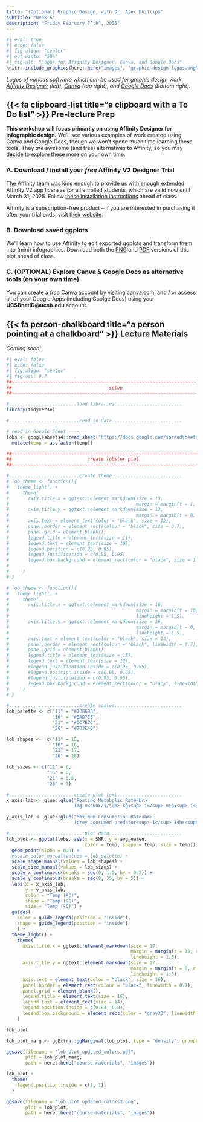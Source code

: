 ```yaml
---
title: "(Optional) Graphic Design, with Dr. Alex Phillips"
subtitle: "Week 5"
description: "Friday February 7^th^, 2025"
---
```


```r
#| eval: true 
#| echo: false
#| fig-align: "center"
#| out-width: "50%" 
#| fig-alt: "Logos for Affinity Designer, Canva, and Google Docs"
knitr::include_graphics(here::here("images", "graphic-design-logos.png"))
```

::: {.center-text .gray-text}
*Logos of various software which can be used for graphic design work. [Affinity Designer](https://affinity.serif.com/en-us/designer/){target="_blank"} (left), [Canva](https://www.canva.com/){target="_blank"} (top right), and [Google Docs](https://docs.google.com/){target="_blank"} (bottom right).*
:::

## {{< fa clipboard-list title="a clipboard with a To Do list" >}} Pre-lecture Prep {#pre-class-prep}

**This workshop will focus primarily on using Affinity Designer for infographic design.** We'll see various examples of work created using Canva and Google Docs, though we won't spend much time learning these tools. They *are* awesome (and free) alternatives to Affinity, so you may decide to explore these more on your own time.

### A. Download / install your *free* Affinity V2 Designer Trial

The Affinity team was kind enough to provide us with enough extended Affinity V2 app licenses for all enrolled students, which are valid now until March 31, 2025. Follow [these installation instructions](https://docs.google.com/document/d/1atPlULR0zttKtwRcw2CcKUYfKH9BLMtC2nHArbSUE5c/edit?tab=t.0){target="_blank"} ahead of class. 

Affinity is a subscription-free product -- if you are interested in purchasing it after your trial ends, visit [their website](https://affinity.serif.com/en-us/affinity-pricing/){target="_blank"}.

### B. Download saved ggplots

We'll learn how to use Affinity to edit exported ggplots and transform them into (mini) infographics. Download both the [PNG](https://drive.google.com/file/d/1AHn-jJn80-li6W7fBjtX5sJEemJQ0l1J/view?usp=sharing){target="_blank"} and [PDF](https://drive.google.com/file/d/16H9M_mDSzyYqS7c_yB06jQIfSYhLH-Ce/view?usp=sharing){target="_blank"} versions of this plot ahead of class.

### C. (OPTIONAL) Explore Canva & Google Docs as alternative tools (on your own time)

You can create a *free* Canva account by visiting [canva.com](https://www.canva.com/free/){target="_blank"}, and / or access all of your Google Apps (including Goolge Docs) using your **UCSBnetID@ucsb.edu** account.

## {{< fa person-chalkboard title="a person pointing at a chalkboard" >}} Lecture Materials {#lecture-materials}

*Coming soon!*

```r
#| eval: false
#| echo: false
#| fig-align: "center"
#| fig-asp: 0.7
##~~~~~~~~~~~~~~~~~~~~~~~~~~~~~~~~~~~~~~~~~~~~~~~~~~~~~~~~~~~~~~~~~~~~~~~~~~~~~~
##                                    setup                                 ----
##~~~~~~~~~~~~~~~~~~~~~~~~~~~~~~~~~~~~~~~~~~~~~~~~~~~~~~~~~~~~~~~~~~~~~~~~~~~~~~

#.........................load libraries.........................
library(tidyverse)

#..........................read in data..........................

# read in Google Sheet ----
lobs <- googlesheets4::read_sheet("https://docs.google.com/spreadsheets/d/1DkDVcl_9rlaqznHfa_v1V1jtZqcuL75Q6wvAHpnCHuk/edit#gid=2143433533") |>
  mutate(temp = as.factor(temp))

##~~~~~~~~~~~~~~~~~~~~~~~~~~~~~~~~~~~~~~~~~~~~~~~~~~~~~~~~~~~~~~~~~~~~~~~~~~~~~~
##                            create lobster plot                           ----
##~~~~~~~~~~~~~~~~~~~~~~~~~~~~~~~~~~~~~~~~~~~~~~~~~~~~~~~~~~~~~~~~~~~~~~~~~~~~~~

#..........................create theme..........................
# lob_theme <- function(){
#   theme_light() +
#     theme(
#       axis.title.x = ggtext::element_markdown(size = 13,
#                                               margin = margin(t = 1, r = 0, b = 0, l = 0, unit = "lines")),
#       axis.title.y = ggtext::element_markdown(size = 13,
#                                               margin = margin(t = 0, r = 1, b = 0, l = 0, unit = "lines")),
#       axis.text = element_text(color = "black", size = 12),
#       panel.border = element_rect(colour = "black", size = 0.7),
#       panel.grid = element_blank(),
#       legend.title = element_text(size = 11),
#       legend.text = element_text(size = 10),
#       legend.position = c(0.95, 0.95),
#       legend.justification = c(0.95, 0.95),
#       legend.box.background = element_rect(color = "black", size = 1.1)
# 
#     )
# }

# lob_theme <- function(){
#   theme_light() +
#     theme(
#       axis.title.x = ggtext::element_markdown(size = 16,
#                                               margin = margin(t = 10, r = 0, b = 0, l = 0),
#                                               lineheight = 1.5),
#       axis.title.y = ggtext::element_markdown(size = 16,
#                                               margin = margin(t = 0, r = 10, b = 0, l = 0),
#                                               lineheight = 1.5),
#       axis.text = element_text(color = "black", size = 14),
#       panel.border = element_rect(colour = "black", linewidth = 0.7),
#       panel.grid = element_blank(),
#       legend.title = element_text(size = 15),
#       legend.text = element_text(size = 13),
#       #legend.justification.inside = c(0.95, 0.95),
#       #legend.position.inside = c(0.95, 0.95),
#       #legend.justification = c(0.95, 0.95),
#       legend.box.background = element_rect(color = "black", linewidth = 1.1)
#     )
# }

#..........................create scales.........................
lob_palette <- c("11" = "#7B8698",
                 "16" = "#BAD7E5",
                 "21" = "#DC7E7C",
                 "26" = "#7D3E40")

lob_shapes <-  c("11" = 15,
                 "16" = 16,
                 "21" = 17,
                 "26" = 18)

lob_sizes <- c("11" = 6,
               "16" = 6,
               "21" = 5.5,
               "26" = 7)

#........................create plot text........................
x_axis_lab <- glue::glue("Resting Metabolic Rate<br>
                         (mg O<sub>2</sub> kg<sup>-1</sup> min<sup>-1</sup>)")

y_axis_lab <- glue::glue("Maximum Consumption Rate<br>
                         (prey consumed predator<sup>-1</sup> 24hr<sup>-1</sup>)")

#............................plot data...........................
lob_plot <- ggplot(lobs, aes(x = SMR, y = avg_eaten,
                             color = temp, shape = temp, size = temp)) +
  geom_point(alpha = 0.8) +
  #scale_color_manual(values = lob_palette) +
  scale_shape_manual(values = lob_shapes) +
  scale_size_manual(values = lob_sizes) +
  scale_x_continuous(breaks = seq(0, 1.5, by = 0.2)) +
  scale_y_continuous(breaks = seq(0, 35, by = 5)) +
  labs(x = x_axis_lab,
       y = y_axis_lab,
       color = "Temp (ºC)",
       shape = "Temp (ºC)",
       size = "Temp (ºC)") +
  guides(
    color = guide_legend(position = "inside"),
    shape = guide_legend(position = "inside")
    ) +
  theme_light() +
    theme(
      axis.title.x = ggtext::element_markdown(size = 17,
                                              margin = margin(t = 15, r = 0, b = 0, l = 0),
                                              lineheight = 1.5),
      axis.title.y = ggtext::element_markdown(size = 17,
                                              margin = margin(t = 0, r = 15, b = 0, l = 0),
                                              lineheight = 1.5),
      axis.text = element_text(color = "black", size = 16),
      panel.border = element_rect(colour = "black", linewidth = 0.7),
      panel.grid = element_blank(),
      legend.title = element_text(size = 16),
      legend.text = element_text(size = 14),
      legend.position.inside = c(0.83, 0.8),
      legend.box.background = element_rect(color = "gray30", linewidth = 1)
    )

lob_plot

lob_plot_marg <- ggExtra::ggMarginal(lob_plot, type = "density", groupFill = TRUE, groupColour = TRUE)

ggsave(filename = "lob_plot_updated_colors.pdf", 
       plot = lob_plot_marg,
       path = here::here("course-materials", "images"))

lob_plot +
  theme(
    legend.position.inside = c(1, 1),
  )

ggsave(filename = "lob_plot_updated_colors2.png", 
       plot = lob_plot,
       path = here::here("course-materials", "images"))
```



